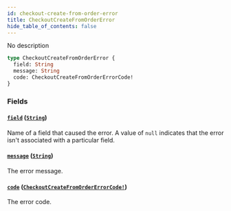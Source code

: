 ```yaml
---
id: checkout-create-from-order-error
title: CheckoutCreateFromOrderError
hide_table_of_contents: false
---
```


No description

```graphql
type CheckoutCreateFromOrderError {
  field: String
  message: String
  code: CheckoutCreateFromOrderErrorCode!
}
```

### Fields

#### [`field`](#) ([`String`](../../../developer/api-reference/scalars/string))

Name of a field that caused the error. A value of `null` indicates that the error isn't associated with a particular field.

#### [`message`](#) ([`String`](../../../developer/api-reference/scalars/string))

The error message.

#### [`code`](#) ([`CheckoutCreateFromOrderErrorCode!`](../../../developer/api-reference/enums/checkout-create-from-order-error-code))

The error code.
